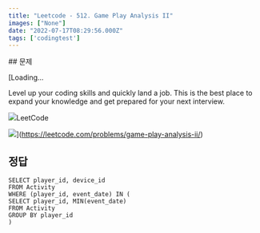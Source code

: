 ```yaml
---
title: "Leetcode - 512. Game Play Analysis II"
images: ["None"]
date: "2022-07-17T08:29:56.000Z"
tags: ['codingtest']
---
```


<TOCInline toc={props.toc} asDisclosure />
## 문제

[Loading...

Level up your coding skills and quickly land a job. This is the best place to expand your knowledge and get prepared for your next interview.

![](https://leetcode.com/favicon-192x192.png)LeetCode

![](https://leetcode.com/static/images/LeetCode_Sharing.png)](https://leetcode.com/problems/game-play-analysis-ii/)

## 정답

```
SELECT player_id, device_id
FROM Activity
WHERE (player_id, event_date) IN (
SELECT player_id, MIN(event_date)
FROM Activity
GROUP BY player_id
)

```
